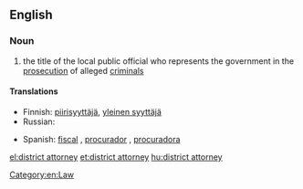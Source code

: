 ==English==
{{wikipedia}}

===Noun===
{{en-noun|head=[[district]] [[attorney]]}}

# the title of the local public official who represents the government in the [[prosecution]] of alleged [[criminal]]s

====Translations====
{{trans-top|title}}
* Finnish: [[piirisyyttäjä]], [[yleinen syyttäjä]]
* Russian: {{t+|ru|прокурор|m|tr=prokurór}}
{{trans-mid}}
* Spanish: [[fiscal]] {{m|f}}, [[procurador]] {{m}}, [[procuradora]] {{f}}
{{trans-bottom}}

[[Category:en:Law]]

[[el:district attorney]]
[[et:district attorney]]
[[hu:district attorney]]